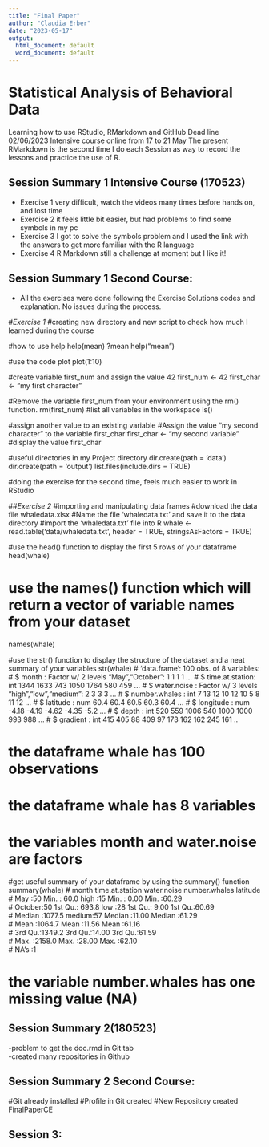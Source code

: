 ```yaml
---
title: "Final Paper"
author: "Claudia Erber"
date: "2023-05-17"
output:
  html_document: default
  word_document: default
---
```



# **Statistical Analysis of Behavioral Data**

Learning how to use RStudio, RMarkdown and GitHub
Dead line 02/06/2023
Intensive course online from 17 to 21 May
The present RMarkdown is the second time I do each Session as way to record the lessons and practice the use of R.


## **Session Summary 1 Intensive Course (170523)**

- Exercise 1 very difficult, watch the videos many times before hands on, and lost time
- Exercise 2 it feels little bit easier, but had problems to find some symbols in my pc
- Exercise 3 I got to solve the symbols problem and I used the link with the answers to get more familiar with the R language
- Exercise 4 R Markdown still a challenge at moment but I like it!

## **Session Summary 1 Second Course:**
- All the exercises were done following the Exercise Solutions codes and explanation. No issues during the process. 

#*Exercise 1*
#creating new directory and new script to check how much I learned during the course

#how to use help
help(mean)
?mean
help("mean")

#use the code plot
plot(1:10) 

#create variable first_num and assign the value 42
first_num <- 42
first_char <- "my first character"

#Remove the variable first_num from your environment using the rm() function.
rm(first_num)
#list all variables in the workspace 
ls()  

#assign another value to an existing variable
#Assign the value "my second character" to the variable first_char
first_char <- "my second variable"
#display the value
first_char

#useful directories in my Project directory
dir.create(path = 'data')
dir.create(path = 'output')
list.files(include.dirs = TRUE)

#doing the exercise for the second time, feels much easier to work in RStudio

##*Exercise 2*
#importing and manipulating data frames
#download the data file whaledata.xlsx
#Name the file ‘whaledata.txt’ and save it to the data directory
#import the ‘whaledata.txt’ file into R
whale <- read.table('data/whaledata.txt', header = TRUE, stringsAsFactors = TRUE)

#use the head() function to display the first 5 rows of your dataframe
head(whale)

# use the names() function which will return a vector of variable names from your dataset
names(whale)

#use the str() function to display the structure of the dataset and a neat summary of your variables
str(whale)
# 'data.frame': 100 obs. of  8 variables:
#  $ month          : Factor w/ 2 levels "May","October": 1 1 1 1 ...
#  $ time.at.station: int  1344 1633 743 1050 1764 580 459 ...
#  $ water.noise    : Factor w/ 3 levels "high","low","medium": 2 3 3 3 ...
#  $ number.whales  : int  7 13 12 10 12 10 5 8 11 12 ...
#  $ latitude       : num  60.4 60.4 60.5 60.3 60.4 ...
#  $ longitude      : num  -4.18 -4.19 -4.62 -4.35 -5.2 ...
#  $ depth          : int  520 559 1006 540 1000 1000 993 988 ...
#  $ gradient       : int  415 405 88 409 97 173 162 162 245 161 ..

# the dataframe whale has 100 observations
# the dataframe whale has 8 variables
# the variables month and water.noise are factors

#get useful summary of your dataframe by using the summary() function
summary(whale)
#    month    time.at.station  water.noise number.whales      latitude        
# May    :50   Min.   :  60.0   high  :15   Min.   : 0.00   Min.   :60.29   
# October:50   1st Qu.: 693.8   low   :28   1st Qu.: 9.00   1st Qu.:60.69   
#              Median :1077.5   medium:57   Median :11.00   Median :61.29  
#              Mean   :1064.7               Mean   :11.56   Mean   :61.16  
#              3rd Qu.:1349.2               3rd Qu.:14.00   3rd Qu.:61.59     
#              Max.   :2158.0               Max.   :28.00   Max.   :62.10     
#                                           NA's   :1    

# the variable number.whales has one missing value (NA)


## **Session Summary 2(180523)**
-problem to get the doc.rmd in Git tab   
-created many repositories in Github  

## **Session Summary 2 Second Course:**
#Git already installed
#Profile in Git created
#New Repository created FinalPaperCE 


## **Session 3:**  
